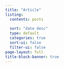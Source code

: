 ```yaml
---
title: "Article"
listing:
  contents: posts
    
  sort: "date desc"
  type: default
  categories: true
  sort-ui: false
  filter-ui: false
page-layout: full
title-block-banner: true
---
```

